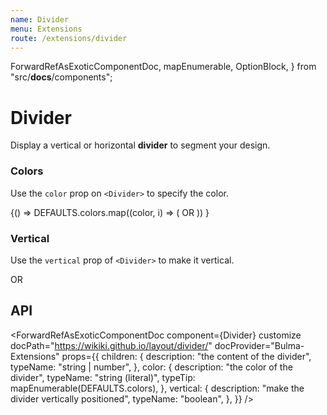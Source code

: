 ```yaml
---
name: Divider
menu: Extensions
route: /extensions/divider
---
```



  ForwardRefAsExoticComponentDoc,
  mapEnumerable,
  OptionBlock,
} from "src/__docs__/components";

# Divider

Display a vertical or horizontal **divider** to segment your design.

### Colors

Use the `color` prop on `<Divider>` to specify the color.

<Playground>
  {() =>
    DEFAULTS.colors.map((color, i) => (
      <OptionBlock props={{ color }} index={i} key={i}>
        <Divider color={color}>OR</Divider>
      </OptionBlock>
    ))
  }
</Playground>

### Vertical

Use the `vertical` prop of `<Divider>` to make it vertical.

<Playground>
  <Divider vertical>OR</Divider>
</Playground>

## API

<ForwardRefAsExoticComponentDoc
  component={Divider}
  customize
  docPath="https://wikiki.github.io/layout/divider/"
  docProvider="Bulma-Extensions"
  props={{
    children: {
      description: "the content of the divider",
      typeName: "string | number",
    },
    color: {
      description: "the color of the divider",
      typeName: "string (literal)",
      typeTip: mapEnumerable(DEFAULTS.colors),
    },
    vertical: {
      description: "make the divider vertically positioned",
      typeName: "boolean",
    },
  }}
/>
